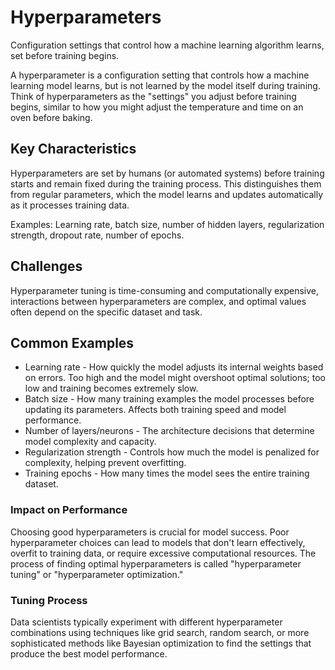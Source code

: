 
<StructuredData 
  title="Hyperparameters" 
  description="Configuration settings that control how a machine learning algorithm learns, set before training begins. Hyperparameters are the settings you adjust before training starts, similar to adjusting temperature and time on an oven before baking." 
  url="https://ai-glossary.com/H/hyperparameter" 
/>

# Hyperparameters

Configuration settings that control how a machine learning algorithm learns, set before training begins.

A hyperparameter is a configuration setting that controls how a machine learning model learns, but is not learned by the model itself during training. Think of hyperparameters as the "settings" you adjust before training begins, similar to how you might adjust the temperature and time on an oven before baking.

## Key Characteristics

Hyperparameters are set by humans (or automated systems) before training starts and remain fixed during the training process. This distinguishes them from regular parameters, which the model learns and updates automatically as it processes training data.

Examples: Learning rate, batch size, number of hidden layers, regularization strength, dropout rate, number of epochs.

## Challenges

Hyperparameter tuning is time-consuming and computationally expensive, interactions between hyperparameters are complex, and optimal values often depend on the specific dataset and task.

## Common Examples
- Learning rate - How quickly the model adjusts its internal weights based on errors. Too high and the model might overshoot optimal solutions; too low and training becomes extremely slow.
- Batch size - How many training examples the model processes before updating its parameters. Affects both training speed and model performance.
- Number of layers/neurons - The architecture decisions that determine model complexity and capacity.
- Regularization strength - Controls how much the model is penalized for complexity, helping prevent overfitting.
- Training epochs - How many times the model sees the entire training dataset.

### Impact on Performance
Choosing good hyperparameters is crucial for model success. Poor hyperparameter choices can lead to models that don't learn effectively, overfit to training data, or require excessive computational resources. The process of finding optimal hyperparameters is called "hyperparameter tuning" or "hyperparameter optimization."

### Tuning Process
Data scientists typically experiment with different hyperparameter combinations using techniques like grid search, random search, or more sophisticated methods like Bayesian optimization to find the settings that produce the best model performance.